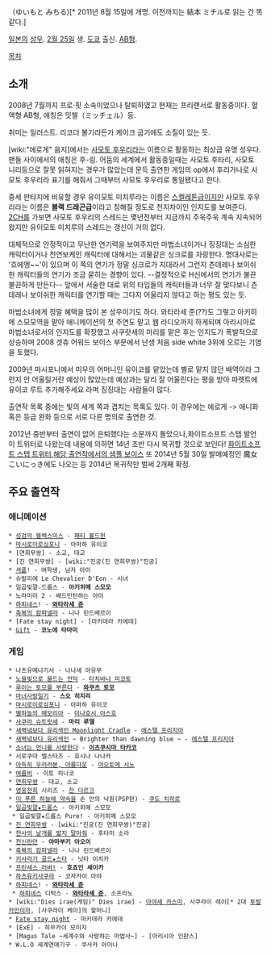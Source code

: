 {{{+1 結下みちる }}}（ゆいもと みちる)[* 2011년 8월 15일에 개명. 이전까지는 結本 ミチル로 읽는 건 똑같다.]

[[일본]]의 [[성우]]. [[2월 25일]] 생. [[도쿄]] 출신. [[AB형]].

[[목차]]

== 소개 ==
2008년 7월까지 프로·핏 소속이었으나 탈퇴하였고 현재는 프리랜서로 활동중이다. 혈액형 AB형, 애칭은 밋첼（ミッチェル）등.

취미는 일러스트. 리코더 불기라든가 케이크 굽기에도 소질이 있는 듯. 

[wiki:"에로게" 음지]에서는 [[사모토 후우리]]라는 이름으로 활동하는 최상급 유명 성우다. 팬들 사이에서의 애칭은 후-링.
어둠의 세계에서 활동중일때는 사모토 후타리, 사모토 니리등으로 잘못 읽혀지는 경우가 많았는데 문득 출연한 게임의 op에서 후리가나로 사모토 후우리라 표기를 해줘서 그때부터 사모토 후우리로 통일됐다고 한다.

중세 판타지에 비유할 경우 유이모토 미치루라는 이름은 [[스켈레톤]]급이지만 사모토 후우리라는 이름은 '''블랙 드래곤급'''이라고 칭해질 정도로 천지차이인 인지도를 보여준다.
[[2CH]]를 가보면 사모토 후우리의 스레드는 몇년전부터 지금까지 주욱주욱 계속 지속되어왔지만 유이모토 미치루의 스레드는 갱신이 거의 없다.

대체적으로 안정적이고 무난한 연기력을 보여주지만 마법소녀이거나 징징대는 소심한 캐릭터이거나 천연보케인 캐릭터에 대해서는 괴물같은 싱크로를 자랑한다. 명대사로는 '흐에엥~~'이 있으며 이 쪽의 연기가 정말 싱크로가 지대라서 그런지 츤데레나 보이쉬한 캐릭터들의 연기가 조금 묻히는 경향이 있다. --결정적으로 H신에서의 연기가 불끈불끈하게 만든다-- 앞에서 서술한 대로 위의 타입들의 캐릭터들과 너무 잘 맞다보니 츤데레나 보이쉬한 캐릭터를 연기할 때는 그다지 어울리지 않다고 하는 평도 있는 듯.

마법소녀에게 정말 혜택을 많이 본 성우이기도 하다. 와타라세 준(??)도 그렇고 아키히메 스모모역을 맡아 애니메이션의 첫 주연도 맡고 웹 라디오까지 하게되며 아리시아로 마법소녀로서의 인지도를 확장했고 사쿠랏세의 마리를 맡은 후는 인지도가 폭발적으로 상승하며 2008 겟츄 어워드 보이스 부문에서 난생 처음 side white 3위에 오르는 기염을 토했다.

2009년 마시포니에서 미우의 어머니인 유이코를 맡았는데 별로 맡지 않던 배역이라 그런지 안 어울릴거란 예상이 많았는데 예상과는 달리 잘 어울린다는 평을 받아 파렛트에 유이코 루트 추가해주세요 라며 징징대는 사람들이 많다.

출연작 목록 중에는 빛의 세계 쪽과 겹치는 목록도 있다. 이 경우에는 에로게 -> 애니화 혹은 등급 완화 등으로 서로 다른 명의로 출연한 것.

2012년 중반부터 출연이 없어 은퇴했다는 소문까지 돌았으나,화이트소프트 스탭 발언이 트위터로 나왔는데 내용에 의하면 14년 초반 다시 복귀할 것으로 보인다! [https://twitter.com/matsu423/status/401600186490712064 화이트소프트 스탭 트위터],[http://white-soft.jp/dl/whitesoft.mp3 해당 출연작에서의 샘플 보이스] 또 2014년 5월 30일 발매예정인 魔女こいにっき에도 나오는 등 2014년 복귀작만 벌써 2개째 확정.

== 주요 출연작 ==
=== 애니메이션 ===
 * [[성검의 블랙스미스]] - [[패티 볼드윈]]
 * [[마시로이로심포니]] - 아마하 유이코
 * [연희무쌍] - 소교, 대교
 * [진 연희무쌍] - [wiki:"진궁(진 연희무쌍)"진궁]
 * [[셔플]]! - 여학생, 남자 아이
 * 슈발리에 Le Chevalier D'Eon - 시녀
 * 일곱빛깔☆드롭스 - '''아키히메 스모모'''
 * 노라미미 2 - 배드민턴하는 아이
 * [[하피네스]]! - '''[[와타라세 준]]'''
 * [[축복의 캄파넬라]] - 니나 린드베르이
 * [Fate stay night] - [마키데라 카에데]
 * [[Gift]] - '''코노에 타마미'''

=== 게임 ===
 * 나츠유메나기사 - 나나세 아유무
 * [[노을빛으로 물드는 언덕]] - [[타치바나 미코토]]
 * [[루이는 토모를 부른다]] - '''[[와쿠츠 토모]]'''
 * [[마녀사랑일기]] - '''스오 히지리'''
 * [[마시로이로심포니]] - 아마하 유이코
 * [[별하늘의 메모리아]] - [[미나호시 아스호]]
 * [[사쿠라 슈트랏세]] - '''마리 루델'''
 * [[새벽녘보다 유리색인 Moonlight Cradle]] - [[에스텔 프리지아]]
 * [[새벽녘보다 유리색인]] ~ Brighter than dawning blue ~ - [[에스텔 프리지아]]
 * [[소녀는 언니를 사랑한다]] - '''[[이츠쿠시마 타카코]]'''
 * 시로쿠마 벨스타즈 - 호시나 나나카
 * [[아득히 우러러본, 아름다운]] - [[야오토메 시노]]
 * [[여름비]] - 이토 히나코
 * [[연희무쌍]] - 대교, 소교
 * [[영웅전희]] 시리즈 - [[잔 다르크]]
 * [[이 푸른 하늘에 약속을]] 손 안의 낙원(PSP판) - [[쿠도 치히로]]
 * [[일곱빛깔★드롭스]] - 아키히메 스모모
  * 일곱빛깔★드롭스 Pure! - 아키히메 스모모
 * [[진 연희무쌍]] - [wiki:"진궁(진 연희무쌍)"진궁]
 * [[천사의 날개를 밟지 말아줘]] - 후타미 소라
 * [[천신란만]] - '''야마부키 아오이'''
 * [[축복의 캄파넬라]] - 니나 린드베르이
 * [[키사라기 골드★스타]] - 닛타 이치카
 * [[프린세스 러버!]] - '''호죠인 세이카'''
 * [[하츠유키사쿠라]] - 코자카이 아야
 * [[하피네스]]! - '''[[와타라세 준]]'''
  * [[하피네스]] 디럭스 - '''[[와타라세 준]]''', 소프라노
 * [wiki:"Dies irae(게임)" Dies irae] - [[아야세 카스미]], 사쿠라이 레이[* 2대 [[투발카인(Dies irae)|투발카인]]이자, [사쿠라이 케이]의 할머니]
 * [[Fate stay night]] - 마키데라 카에데
 * [ExE] - 히무카이 모미지
 * [Magus Tale ~세계수와 사랑하는 마법사~] - [아리시아 인판스]
 * W.L.O 세계연애기구 - 쿠사카 아이나
